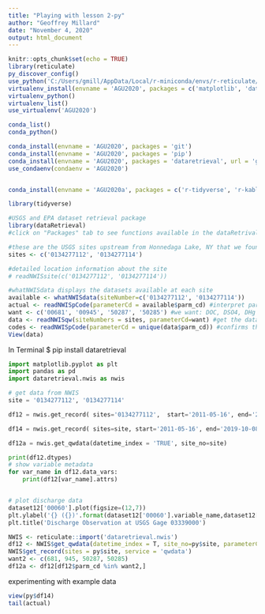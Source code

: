```yaml
---
title: "Playing with lesson 2-py"
author: "Geoffrey Millard"
date: "November 4, 2020"
output: html_document
---
```


```r
knitr::opts_chunk$set(echo = TRUE)
library(reticulate)
py_discover_config()
use_python('C:/Users/gmill/AppData/Local/r-miniconda/envs/r-reticulate/python.exe')
virtualenv_install(envname = 'AGU2020', packages = c('matplotlib', 'dataretrieval', 'SciPy'))
virtualenv_python()
virtualenv_list()
use_virtualenv('AGU2020')

conda_list()
conda_python()

conda_install(envname = 'AGU2020', packages = 'git')
conda_install(envname = 'AGU2020', packages = 'pip')
conda_install(envname = 'AGU2020', packages = 'dataretrieval', url = 'git+git://github.com/USGS-python/dataretrieval.git')
use_condaenv(condaenv = 'AGU2020')


conda_install(envname = 'AGU2020a', packages = c('r-tidyverse', 'r-kableExtra', 'SciPy', 'NumPy', 'matplotlib', 'dataretrieval', 'r-dataRetrieval'), channel = 'local', 'C:/Users/gmill/Documents/R/win-library/3.6')

```

```r
library(tidyverse)

#USGS and EPA dataset retrieval package
library(dataRetrieval) 
#click on "Packages" tab to see functions available in the dataRetrival package

#these are the USGS sites upstream from Honnedaga Lake, NY that we found in the browser
sites <- c('0134277112', '0134277114')

#detailed location information about the site
# readNWISsite(c('0134277112', '0134277114'))

#whatNWISdata displays the datasets available at each site
available <- whatNWISdata(siteNumber=c('0134277112', '0134277114'))
actual <- readNWISpCode(parameterCd = available$parm_cd) #interpret parameter codes
want <- c('00681', '00945', '50287', '50285') #we want: DOC, DSO4, DHg and DMeHg, 0060 is discharge
data <- readNWISqw(siteNumbers = sites, parameterCd=want) #get the data
codes <- readNWISpCode(parameterCd = unique(data$parm_cd)) #confirms that we got what we wanted, shows UNITS!
View(data)
```

In Terminal
$ pip install dataretrieval


```python

import matplotlib.pyplot as plt
import pandas as pd
import dataretrieval.nwis as nwis

# get data from NWIS
site = '0134277112', '0134277114'

df12 = nwis.get_record( sites='0134277112',  start='2011-05-16', end='2019-10-08', parameterCd='00681', service='qwdata')

df14 = nwis.get_record( sites=site, start='2011-05-16', end='2019-10-08', service='dv')

df12a = nwis.get_qwdata(datetime_index = 'TRUE', site_no=site)

print(df12.dtypes)
# show variable metadata
for var_name in df12.data_vars:
    print(df12[var_name].attrs)


# plot discharge data
dataset12['00060'].plot(figsize=(12,7))
plt.ylabel('{} ({})'.format(dataset12['00060'].variable_name,dataset12['00060'].variable_unit))
plt.title('Discharge Observation at USGS Gage 03339000')
```

```r
NWIS <- reticulate::import('dataretrieval.nwis')
df12 <- NWIS$get_qwdata(datetime_index = T, site_no=py$site, parameterCd=want[1])
NWIS$get_record(sites = py$site, service = 'qwdata')
want2 <- c(681, 945, 50287, 50285)
df12a <- df12[df12$parm_cd %in% want2,]
```


experimenting with example data


```r
view(py$df14)
tail(actual)
```

